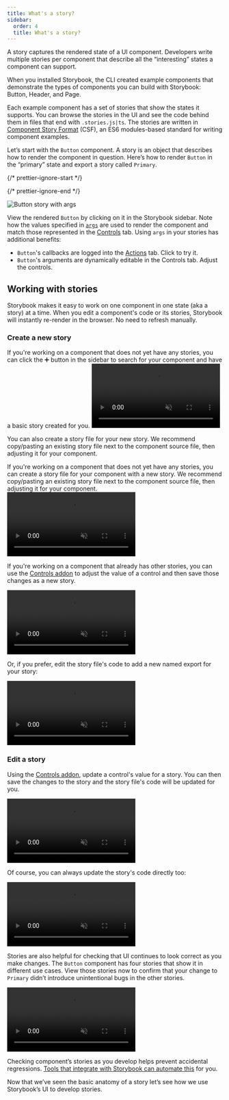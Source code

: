 ```yaml
---
title: What's a story?
sidebar:
  order: 4
  title: What's a story?
---
```


A story captures the rendered state of a UI component. Developers write multiple stories per component that describe all the “interesting” states a component can support.

When you installed Storybook, the CLI created example components that demonstrate the types of components you can build with Storybook: Button, Header, and Page.

Each example component has a set of stories that show the states it supports. You can browse the stories in the UI and see the code behind them in files that end with `.stories.js|ts`. The stories are written in [Component Story Format](../api/csf.md) (CSF), an ES6 modules-based standard for writing component examples.

Let’s start with the `Button` component. A story is an object that describes how to render the component in question. Here’s how to render `Button` in the “primary” state and export a story called `Primary`.

{/* prettier-ignore-start */}

<CodeSnippets path="button-story-with-args.md" usesCsf3 csf2Path="get-started/whats-a-story#snippet-button-story-with-args" />

{/* prettier-ignore-end */}

![Button story with args](../_assets/get-started/example-button-args.png)

View the rendered `Button` by clicking on it in the Storybook sidebar. Note how the values specified in [`args`](../writing-stories/args.md) are used to render the component and match those represented in the [Controls](../essentials/controls.md) tab. Using `args` in your stories has additional benefits:

* `Button`'s callbacks are logged into the [Actions](../essentials/actions.md) tab. Click to try it.
* `Button`'s arguments are dynamically editable in the Controls tab. Adjust the controls.

## Working with stories

Storybook makes it easy to work on one component in one state (aka a story) at a time. When you edit a component's code or its stories, Storybook will instantly re-render in the browser. No need to refresh manually.

### Create a new story

<If renderer="react">
  If you're working on a component that does not yet have any stories, you can click the ➕ button in the sidebar to search for your component and have a basic story created for you.

  <video autoPlay muted playsInline loop>
    <source src="new-component-story-from-plus-button-optimized.mp4" type="video/mp4" />
  </video>

  You can also create a story file for your new story. We recommend copy/pasting an existing story file next to the component source file, then adjusting it for your component.
</If>

<If notRenderer="react">
  If you're working on a component that does not yet have any stories, you can create a story file for your component with a new story. We recommend copy/pasting an existing story file next to the component source file, then adjusting it for your component.
</If>

<video autoPlay muted playsInline loop>
  <source src="new-component-story-in-code-optimized.mp4" type="video/mp4" />
</video>

If you're working on a component that already has other stories, you can use the [Controls addon](../essentials/controls.md) to adjust the value of a control and then save those changes as a new story.

<video autoPlay muted playsInline loop>
  <source src="new-story-from-controls-optimized.mp4" type="video/mp4" />
</video>

Or, if you prefer, edit the story file's code to add a new named export for your story:

<video autoPlay muted playsInline loop>
  <source src="new-story-in-code-optimized.mp4" type="video/mp4" />
</video>

### Edit a story

Using the [Controls addon](../essentials/controls.md), update a control's value for a story. You can then save the changes to the story and the story file's code will be updated for you.

<video autoPlay muted playsInline loop>
  <source src="edit-story-from-controls-optimized.mp4" type="video/mp4" />
</video>

Of course, you can always update the story's code directly too:

<video autoPlay muted playsInline loop>
  <source src="edit-story-in-code-optimized.mp4" type="video/mp4" />
</video>

Stories are also helpful for checking that UI continues to look correct as you make changes. The `Button` component has four stories that show it in different use cases. View those stories now to confirm that your change to `Primary` didn’t introduce unintentional bugs in the other stories.

<video autoPlay muted playsInline loop>
  <source src="example-button-browse-stories-optimized.mp4" type="video/mp4" />
</video>

Checking component’s stories as you develop helps prevent accidental regressions. [Tools that integrate with Storybook can automate this](../writing-tests/index.md) for you.

Now that we’ve seen the basic anatomy of a story let’s see how we use Storybook’s UI to develop stories.
